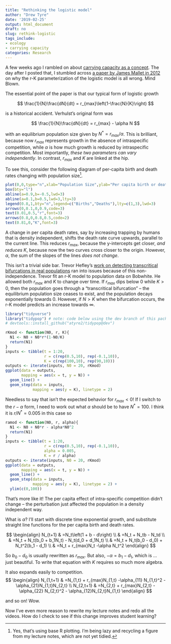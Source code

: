 ```yaml
---
title: "Rethinking the logistic model"
author: "Drew Tyre"
date: '2019-02-25'
output: html_document
draft: no
slug: rethink-logistic
tags_include:
- ecology
- carrying capacity
categories: Research
---
```


A few weeks ago I rambled on about [carrying capacity as a concept](https://drewtyre.rbind.io/posts/below-K/).
The day after I posted that, I stumbled across [a paper by James Mallet in 2012](https://mallet.oeb.harvard.edu/files/malletlab/files/mallet_the_struggle_2012.pdf)
on why the r-K parameterization of the logistic model is all wrong. Mind Blown. 

The essential point of the paper is that our typical form of logistic growth

$$
\frac{1}{N}\frac{dN}{dt} = r_{max}\left(1-\frac{N}{K}\right)
$$

is a historical accident. Verhulst's original form was

$$
\frac{1}{N}\frac{dN}{dt} = r_{max} - \alpha N
$$

with an equilibrium population size given by $N^* = r_{max} / \alpha$. This is brilliant, 
because now $r_{max}$ represents growth in the absence of intraspecific competition,
while $\alpha$ is how much growth is reduced by intraspecific competition. Most 
importantly, *these two parameters can vary independently*. In contrast, $r_{max}$ 
and $K$ are linked at the hip. 

To see this, consider the following diagram of per-capita birth and death rates changing with 
population size[^baseR].

```r
plot(0,0,type="n",xlab="Population Size",ylab="Per capita birth or death rates",axes=FALSE,xlim=c(0,1),ylim=c(0,1))
box(bty="l")
abline(a=0.9,b=-0.5,lwd=3)
abline(a=0.1,b=0.5,lwd=3,lty=3)
legend(0.8,1,bty="n",legend=c("Births","Deaths"),lty=c(1,3),lwd=3)
arrows(0,0.1,0,0.9,code=3)
text(0.01,0.5,"r",font=3)
arrows(0.8,0,0.8,0.5,code=2)
text(0.81,0,"K",font=3)
```

A change in per capita death rates, say by increasing trapping by humans that is 
density independent, shifts the death rate curve upwards, parallel to the current
line. This reduces $r_{max}$, because the y-intercepts get closer, *and reduces $K$*,
because now the two curves cross closer to the origin. However, $\alpha$, the sum
of the slopes of the lines *does not change*. 

This isn't a trivial side bar. Trevor Hefley's [work on detecting transcritical bifurcations
in real populations](https://rdcu.be/bnuBG) ran into issues because of this non-independence.
Trevor fit an r-K model to population data on Bobwhite. He allowed both $r_{max}$ and $K$ to 
change over time. If $r_{max}$ dips below 0 while $K > 0$, then the population 
goes through a "transcritical bifurcation" -- the equilibrium population size ceases
to exist, and the population decays exponentially towards 0. However, if $N>K$ when 
the bifurcation occurs, the r-K model predicts an increase towards $\infty$. 

```r
library("tidyverse")
library("tidypop") # note: code below using the dev branch of this package use
# devtools::install_github("atyre2/tidypop@dev") 

rKmod <- function(N0, r, K){
  N1 <- N0 + N0*r*(1-N0/K)
  return(N1)
}
inputs <- tibble(t = 1:20,
                 r = c(rep(0.5,10), rep(-0.1,10)),
                 K = c(rep(100,10), rep(90,10)))
outputs <- iterate(inputs, N0 = 20, rKmod)
ggplot(data = outputs,
       mapping = aes(x = t, y = N)) + 
  geom_line() + 
  geom_step(data = inputs,
            mapping = aes(y = K), linetype = 2)
```

Needless to say that isn't the expected behavior for $r_{max} < 0$! If I switch
to the $r-\alpha$ form, I need to work out what $\alpha$ should be to have $N^* = 100$.
I think it is $r/N^* = 0.005$ in this case so 

```r
ramod <- function(N0, r, alpha){
  N1 <- N0 + N0*r - alpha*N0^2
  return(N1)
}
inputs <- tibble(t = 1:20,
                 r = c(rep(0.5,10), rep(-0.1,10)),
                 alpha = 0.005,
                 K = r / alpha)
outputs <- iterate(inputs, N0 = 20, rKmod)
ggplot(data = outputs,
       mapping = aes(x = t, y = N)) + 
  geom_line() + 
  geom_step(data = inputs,
            mapping = aes(y = K), linetype = 2) + 
  ylim(c(0,100))
```

That's more like it! The per capita effect of intra-specific competition didn't change -- 
the perturbation just affected the population in a density independent way. 

What is $\alpha$? I'll start with discrete time exponential growth, and substitute
straight line functions for the per capita birth and death rates.

$$
\begin{align}
N_{t+1} & =N_t\left(1 + b - d\right) \\
        & =N_t + N_tb - N_td \\
        & =N_t + N_t(b_0 + b_1N_t) - N_t(d_0 + d_1N_t) \\
        & =N_t + N_t(b_0 - d_0) + N_t^2(b_1 - d_1) \\
        & =N_t + r_{max}N_t -\alpha N_t^2
\end{align}
$$

So $b_0-d_0$ is usually rewritten as $r_{max}$. But also, $-\alpha = b_1 - d_1$,
which is ... just beautiful. To write that equation with $K$ requires so much more
algebra. 

It also expands easily to competition.
$$
\begin{align}
N_{1,t+1} & =N_{1,t} + r_{max}N_{1,t} -\alpha_{11} N_{1,t}^2 - \alpha_{21}N_{1,t}N_{2,t} \\
N_{2,t+1} & =N_{2,t} + r_{max}N_{2,t} -\alpha_{22} N_{2,t}^2 - \alpha_{12}N_{2,t}N_{1,t}
\end{align}
$$

and so on! Wow. 

Now I've even more reason to rewrite my lecture notes and redo all the videos. How do I check to see if
this change improves student learning? 

[^baseR]: Yes, that's using base R plotting. I'm being lazy and recycling a figure from my lecture notes, which are not yet tidied. 
